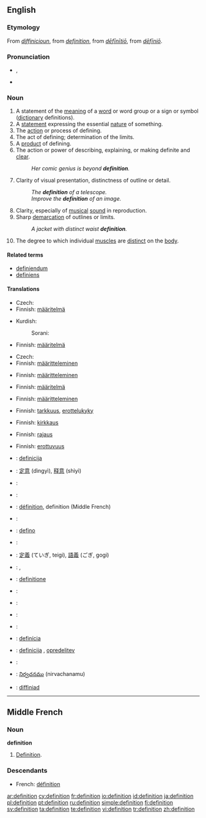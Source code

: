 {{see|définition}}
==English==

{{wikipedia}}

===Etymology===
From {{ME.}} ''[[diffinicioun#Middle English|diffinicioun]]'', from {{MF.}} ''[[#Middle French|definition]]'', from {{L.}} ''[[definitio#Latin|dēfīnītiō]]'', from ''[[definio#Latin|dēfīniō]]''.

===Pronunciation===
* {{IPA|/ˌdɛfɪˈnɪʃən/}}, {{SAMPA|/%defI"nIS@n/}}
* {{audio|en-us-definition.ogg|Audio (US)}}

===Noun===
{{en-noun}}

# A statement of the [[meaning]] of a [[word]] or word group or a sign or symbol ([[dictionary]] definitions).
# A [[statement]] expressing the essential [[nature]] of something.
# The [[action]] or process of defining.
# The act of defining; determination of the limits.
# A [[product]] of defining.
# The action or power of describing, explaining, or making definite and [[clear]].
#: ''Her comic genius is beyond '''definition'''.''
# Clarity of visual presentation, distinctness of outline or detail.
#: ''The '''definition''' of a telescope.''
#: ''Improve the '''definition''' of an image.''
# Clarity, especially of [[musical]] [[sound]] in reproduction.
# Sharp [[demarcation]] of outlines or limits.
#: ''A jacket with distinct waist '''definition'''.''
# {{bodybuilding}} The degree to which individual [[muscle]]s are [[distinct]] on the [[body]].

====Related terms====
* [[definiendum]]
* [[definiens]]

====Translations====
{{trans-top|statement of the meaning of a word or word group or a sign or symbol}}
* Czech: {{t+|cs|definice|f}}
*Finnish: [[määritelmä]]
{{trans-mid}}
*Kurdish: 
*:Sorani: {{t|ku|پێناسه‌|tr=paenAsa|sc=KUchar}}
{{trans-bottom}}

{{trans-top|statement expressing the essential nature of something}}
*Finnish: [[määritelmä]]
{{trans-mid}}
{{trans-bottom}}

{{trans-top|action or process of defining}}
* Czech: {{t+|cs|definice|f}}
*Finnish: [[määritteleminen]]
{{trans-mid}}
{{trans-bottom}}

{{trans-top|act of defining}}
*Finnish: [[määritteleminen]]
{{trans-mid}}
{{trans-bottom}}

{{trans-top|product of defining}}
*Finnish: [[määritelmä]]
{{trans-mid}}
{{trans-bottom}}

{{trans-top|action or power of describing, explaining, or making definite}}
*Finnish: [[määritteleminen]]
{{trans-mid}}
{{trans-bottom}}

{{trans-top|clarity of visual presentation, distinctness of outline or detail}}
*Finnish: [[tarkkuus]], [[erottelukyky]]
{{trans-mid}}
{{trans-bottom}}

{{trans-top|clarity, especially of musical sound in reproduction}}
*Finnish: [[kirkkaus]]
{{trans-mid}}
{{trans-bottom}}

{{trans-top|sharp demarcation of outlines or limits}}
*Finnish: [[rajaus]]
{{trans-mid}}
{{trans-bottom}}

{{trans-top|bodybuilding: the degree to which individual muscles are distinct}}
*Finnish: [[erottuvuus]]
{{trans-mid}}
{{trans-bottom}}

{{checktrans-top}}
*{{ttbc|Bosnian}}: [[definicija]] {{f}}
*{{ttbc|Chinese}}: [[定意]] (dìngyì), [[释意]] (shìyì)
*{{ttbc|Danish}}: {{t-|da|definition}}
*{{ttbc|Dutch}}: {{t|nl|definitie|f}}
*{{ttbc|French}}: [[définition]], definition (Middle French)
*{{ttbc|German}}: {{t+|de|Definition|f}}
*{{ttbc|Ido}}: [[defino]]
*{{ttbc|Italian}}: {{t+|it|definizione|f}}
*{{ttbc|Japanese}}: [[定義]] (ていぎ, teigi), [[語義]] (ごぎ, gogi)
{{trans-mid}}
*{{ttbc|Latin}}: {{t-|la|definitio}}, {{t-|la|definitionis}}
*{{ttbc|Novial}}: [[definitione]]
*{{ttbc|Polish}}: {{t|pl|definicja|f}}
*{{ttbc|Portuguese}}: {{t|pt|definição|f}}
*{{ttbc|Romanian}}: {{t-|ro|definiţie|f}}
*{{ttbc|Russian}}: {{t|ru|определение|n|tr=opredelénije|sc=Cyrl}}
*{{ttbc|Slovak}}: [[definícia]] {{f}}
*{{ttbc|Slovene}}: [[definicija]] {{f}}, [[opredelitev]] {{f}}
*{{ttbc|Spanish}}: {{t-|es|definición|f}}
*{{ttbc|Telugu}}: [[నిర్వచనము]] (nirvachanamu)
*{{ttbc|Welsh}}: [[diffiniad]] {{m}}
{{trans-bottom}}

----

==Middle French==

===Noun===
'''definition'''

# [[#English|Definition]].

===Descendants===
* French: [[définition]]

[[ar:definition]]
[[cy:definition]]
[[fr:definition]]
[[io:definition]]
[[id:definition]]
[[ja:definition]]
[[pl:definition]]
[[pt:definition]]
[[ru:definition]]
[[simple:definition]]
[[fi:definition]]
[[sv:definition]]
[[ta:definition]]
[[te:definition]]
[[vi:definition]]
[[tr:definition]]
[[zh:definition]]